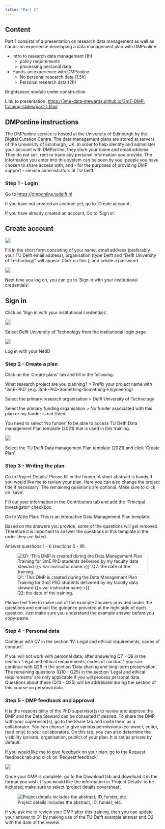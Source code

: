 ```yaml
---
title: "Part 1"
---
```


## Content

Part 1 consists of a presentation on research data management as well as hands-on experience developing a data management plan with DMPonline.

- Intro to research data management (1h)
    + policy requirements
    + processing personal data
- Hands-on experience with DMPonline
    + No personal research data (1.5h)
    + Personal research data (2h)

Brightspace module under construction.

Link to presentation: <https://3me-data-stewards.github.io/3mE-DMP-training-slides/part-1.html>

## DMPonline instructions

The DMPonline service is hosted at the University of Edinburgh by the Digital Curation Centre. The data management plans are stored at servers of the University of Edinburgh, UK.
In order to help identify and administer your account with DMPonline, they store your name and email address. They do not sell, rent or trade any personal information you provide.
The information you enter into this system can be seen by you, people you have chosen to share access with, and - for the purposes of providing DMP support - service administrators at TU Delft. 

### Step 1 - Login {#dmp-login}

Go to <https://dmponline.tudelft.nl>

If you have not created an account yet, go to 'Create account'.

If you have already created an account, Go to 'Sign in'.

::: {.panel-tabset}

## Create account

![](img/DMPonline-login-first.png){style="border: 1px solid #dee2e6;"}

Fill in the short form consisting of your name, email address (preferably your TU Delft email address), organisation (type Delft and "Delft University of Technology" will appear. Click on this.), and create a password.

![](img/DMPonline-create-account.png){style="border: 1px solid #dee2e6;"}

Next time you log on, you can go to 'Sign in with your institutional credentials'.


## Sign in

Click on 'Sign in with your institutional credentials'.

![](img/DMPonline-login-again.png){style="border: 1px solid #dee2e6;"}

Select Delft University of Technology from the institutional login page.

![](img/DMPonline-select-org.png){style="border: 1px solid #dee2e6;"}

Log in with your NetID

:::

### Step 2 - Create a plan {#dmp-create}

Click on the 'Create plans' tab and fill in the following:

What research project are you planning? > Prefix your project name with '3mE-PhD' (e.g. 3mE-PhD-Something-Something-Engineering)

Select the primary research organisation > Delft University of Technology

Select the primary funding organisation > No funder associated with this plan or my funder is not listed. 

:::{.callout-important}
You need to select 'No funder' to be able to access TU Delft Data management Plan template (2021) that is used in this training.
:::

![](img/DMPonline-create-plan.png){style="border: 1px solid #dee2e6;"}

Select the TU Delft Data management Plan template (2021) and click 'Create Plan'


### Step 3 - Writing the plan {#dmp-write}

Go to Project Details: Please fill in the funder. A short abstract is handy if you would like me to review your plan. Here you can also change the project title if necessary. The remaining questions are optional. Make sure to click on 'save'.

Fill out your information in the Contributors tab and add the 'Principal Investigator' checkbox.

Go to Write Plan: This is an interactive Data Management Plan template. 

::: {.callout-important}

Based on the answers you provide, some of the questions will get removed. Therefore it is important to answer the questions in this template in the order they are listed. 

:::

Answer questions 1 - 6 (sections 0 - III). 

![Q1: 'This DMP is created during the Data Management Plan Training for 3mE PhD students delivered by my faculty data steward {{< var instructor.name >}}' <br> Q2: the date of the training.](img/DMPonline-write-plan.png){style="border: 1px solid #dee2e6;"}

Please feel free to make use of the example answers provided under the questions and consult the guidance provided at the right side of each question. Just make sure you understand the example answer before you copy-paste.

### Step 4 - Personal data {#dmp-personal}

Continue with Q7 in the section 'IV. Legal and ethical requirements, codes of conduct'.

If you will not work with personal data, after answering Q7 - Q9 in the section 'Legal and ethical requirements, codes of conduct', you can continue with Q26 in the section 'Data sharing and long-term preservation'.  
The remaining questions (Q10 - Q25) in the section 'Legal and ethical requirements' are only applicable if you will process personal data. Questions about these (Q10 - Q25) will be addressed during the section of this course on personal data.

### Step 5 - DMP feedback and approval {#dmp-feedback}

It is the responsibility of the PhD supervisor(s) to review and approve the DMP and the Data Steward can be consulted if desired. To share the DMP with your supervisor(s), go to the Share tab and invite them as a collaborator. You can choose to give various permissions (co-owner, editor, read only) to your collaborators. On this tab, you can also determine the visibility (private, organisation, public) of your plan. It is set as private by default.

If you would like me to give feedback on your plan, go to the Request feedback tab and click on 'Request feedback'.

![](img/DMPonline-request-feedback.png){style="border: 1px solid #dee2e6;"}

Once your DMP is complete, go to the Download tab and download it in the format you wish. If you would like the information in 'Project Details' to be included, make  sure to select 'project details coversheet'. 

![Project details includes the abstract, ID, funder, etc.](img/DMPonline-download.png){style="border: 1px solid #dee2e6;"}

If you ask me to review your DMP after this training, then you can update your answer to Q1 by making use of the TU Delft example answer and Q2 with the date of the review. 

